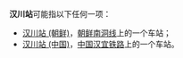 '''汉川站'''可能指以下任何一项：
*[[汉川站_(朝鲜)|汉川站 (朝鲜)]]，[[朝鲜|朝鲜]][[南洞线|南洞线]]上的一个车站；
*[[汉川站_(中国)|汉川站 (中国)]]，[[中国|中国]][[汉宜铁路|汉宜铁路]]上的一个车站。

{{Disambig|cat=三字消歧义}}
